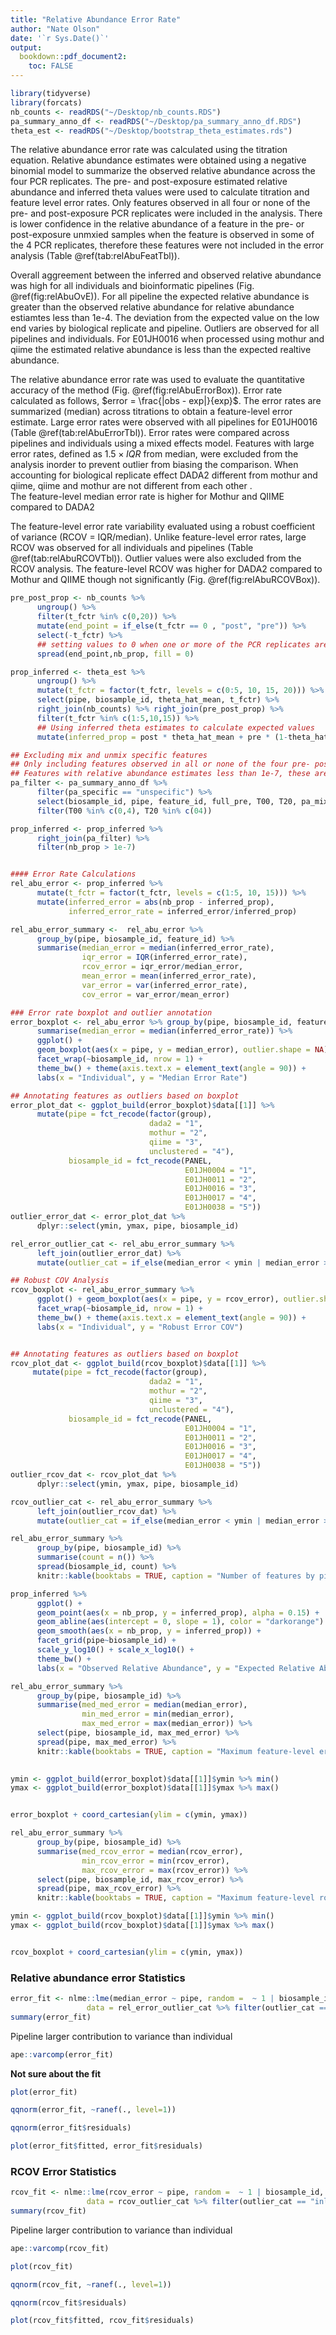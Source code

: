 ```yaml
---
title: "Relative Abundance Error Rate"
author: "Nate Olson"
date: '`r Sys.Date()`'
output:
  bookdown::pdf_document2: 
    toc: FALSE
---
```


```r
library(tidyverse)
library(forcats)
nb_counts <- readRDS("~/Desktop/nb_counts.RDS")
pa_summary_anno_df <- readRDS("~/Desktop/pa_summary_anno_df.RDS")
theta_est <- readRDS("~/Desktop/bootstrap_theta_estimates.rds")
```

The relative abundance error rate was calculated using the titration equation. 
Relative abundance estimates were obtained using a negative binomial model to summarize the observed relative abundance across the four PCR replicates. 
The pre- and post-exposure estimated relative abundance and inferred theta values were used to calculate titration and feature level error rates. 
Only features observed in all four or none of the pre- and post-exposure PCR replicates were included in the analysis. 
There is lower confidence in the relative abundance of a feature in the pre- or post-exposure unmxied samples when the feature is observed in some of the 4 PCR replicates, therefore these features were not included in the error analysis (Table \@ref(tab:relAbuFeatTbl)).

Overall aggreement between the inferred and observed relative abundance was high for all individuals and bioinformatic pipelines (Fig. \@ref(fig:relAbuOvE)). 
For all pipeline the expected relative abundance is greater than the observed relative abundance for relative abundance estiamtes less than 1e-4. 
The deviation from the expected value on the low end varies by biological replicate and pipeline. 
Outliers are observed for all pipelines and individuals. 
For E01JH0016 when processed using mothur and qiime the estimated relative abundance is less than the expected realtive abundance. 

The relative abundance error rate was used to evaluate the quantitative accuracy of the method (Fig. \@ref(fig:relAbuErrorBox)). 
Error rate calculated as follows, $error = \frac{|obs - exp|}{exp}$.
The error rates are summarized (median) across titrations to obtain a feature-level error estimate. 
Large error rates were observed with all pipelines for E01JH0016 (Table  \@ref(tab:relAbuErrorTbl)). 
Error rates were compared across pipelines and individuals using a mixed effects model. 
Features with large error rates, defined as $1.5\times IQR$ from median, were excluded from the analysis inorder to prevent outlier from biasing the comparison. 
When accounting for biological replicate effect DADA2 different from mothur and qiime, qiime and mothur are not different from each other .  
The feature-level median error rate is higher for Mothur and QIIME compared to DADA2


The feature-level error rate variability evaluated using a robust coefficient of variance (RCOV = IQR/median). 
Unlike feature-level error rates, large RCOV was observed for all individuals and pipelines (Table \@ref(tab:relAbuRCOVTbl)). 
Outlier values were also excluded from the RCOV analysis. 
The feature-level RCOV was higher for DADA2 compared to Mothur and QIIME though not significantly (Fig. \@ref(fig:relAbuRCOVBox)). 


```r
pre_post_prop <- nb_counts %>% 
      ungroup() %>% 
      filter(t_fctr %in% c(0,20)) %>% 
      mutate(end_point = if_else(t_fctr == 0 , "post", "pre")) %>% 
      select(-t_fctr) %>% 
      ## setting values to 0 when one or more of the PCR replicates are 0 for titration end-points
      spread(end_point,nb_prop, fill = 0)

prop_inferred <- theta_est %>% 
      ungroup() %>%
      mutate(t_fctr = factor(t_fctr, levels = c(0:5, 10, 15, 20))) %>% 
      select(pipe, biosample_id, theta_hat_mean, t_fctr) %>% 
      right_join(nb_counts) %>% right_join(pre_post_prop) %>% 
      filter(t_fctr %in% c(1:5,10,15)) %>% 
      ## Using inferred theta estimates to calculate expected values
      mutate(inferred_prop = post * theta_hat_mean + pre * (1-theta_hat_mean))

## Excluding mix and unmix specific features
## Only including features observed in all or none of the four pre- post- PCR replicates
## Features with relative abundance estimates less than 1e-7, these are features that we would not expect to consistently observe in a PCR replicate for the given sequencing depth
pa_filter <- pa_summary_anno_df %>% 
      filter(pa_specific == "unspecific") %>% 
      select(biosample_id, pipe, feature_id, full_pre, T00, T20, pa_mixed) %>% 
      filter(T00 %in% c(0,4), T20 %in% c(04))

prop_inferred <- prop_inferred %>% 
      right_join(pa_filter) %>% 
      filter(nb_prop > 1e-7)


#### Error Rate Calculations
rel_abu_error <- prop_inferred %>% 
      mutate(t_fctr = factor(t_fctr, levels = c(1:5, 10, 15))) %>% 
      mutate(inferred_error = abs(nb_prop - inferred_prop),
             inferred_error_rate = inferred_error/inferred_prop) 

rel_abu_error_summary <-  rel_abu_error %>% 
      group_by(pipe, biosample_id, feature_id) %>% 
      summarise(median_error = median(inferred_error_rate),
                iqr_error = IQR(inferred_error_rate),
                rcov_error = iqr_error/median_error, 
                mean_error = mean(inferred_error_rate),
                var_error = var(inferred_error_rate),
                cov_error = var_error/mean_error) 

### Error rate boxplot and outlier annotation
error_boxplot <- rel_abu_error %>% group_by(pipe, biosample_id, feature_id) %>% 
      summarise(median_error = median(inferred_error_rate)) %>%
      ggplot() + 
      geom_boxplot(aes(x = pipe, y = median_error), outlier.shape = NA) + 
      facet_wrap(~biosample_id, nrow = 1) + 
      theme_bw() + theme(axis.text.x = element_text(angle = 90)) +
      labs(x = "Individual", y = "Median Error Rate")

## Annotating features as outliers based on boxplot
error_plot_dat <- ggplot_build(error_boxplot)$data[[1]] %>% 
      mutate(pipe = fct_recode(factor(group), 
                               dada2 = "1", 
                               mothur = "2", 
                               qiime = "3",
                               unclustered = "4"),
             biosample_id = fct_recode(PANEL, 
                                       E01JH0004 = "1", 
                                       E01JH0011 = "2", 
                                       E01JH0016 = "3", 
                                       E01JH0017 = "4", 
                                       E01JH0038 = "5"))
outlier_error_dat <- error_plot_dat %>% 
      dplyr::select(ymin, ymax, pipe, biosample_id)

rel_error_outlier_cat <- rel_abu_error_summary %>% 
      left_join(outlier_error_dat) %>% 
      mutate(outlier_cat = if_else(median_error < ymin | median_error > ymax, "outlier","inlier")) 

## Robust COV Analysis
rcov_boxplot <- rel_abu_error_summary %>%
      ggplot() + geom_boxplot(aes(x = pipe, y = rcov_error), outlier.shape = NA) + 
      facet_wrap(~biosample_id, nrow = 1) + 
      theme_bw() + theme(axis.text.x = element_text(angle = 90)) +
      labs(x = "Individual", y = "Robust Error COV") 


## Annotating features as outliers based on boxplot
rcov_plot_dat <- ggplot_build(rcov_boxplot)$data[[1]] %>% 
     mutate(pipe = fct_recode(factor(group), 
                               dada2 = "1", 
                               mothur = "2", 
                               qiime = "3",
                               unclustered = "4"),
             biosample_id = fct_recode(PANEL, 
                                       E01JH0004 = "1", 
                                       E01JH0011 = "2", 
                                       E01JH0016 = "3", 
                                       E01JH0017 = "4", 
                                       E01JH0038 = "5"))
outlier_rcov_dat <- rcov_plot_dat %>% 
      dplyr::select(ymin, ymax, pipe, biosample_id)

rcov_outlier_cat <- rel_abu_error_summary %>% 
      left_join(outlier_rcov_dat) %>% 
      mutate(outlier_cat = if_else(median_error < ymin | median_error > ymax, "outlier","inlier"))
```

```r
rel_abu_error_summary %>% 
      group_by(pipe, biosample_id) %>% 
      summarise(count = n()) %>% 
      spread(biosample_id, count) %>% 
      knitr::kable(booktabs = TRUE, caption = "Number of features by pipeline and individual used in the relative abundance error rate analysis.")
```

```r
prop_inferred %>% 
      ggplot() + 
      geom_point(aes(x = nb_prop, y = inferred_prop), alpha = 0.15) +
      geom_abline(aes(intercept = 0, slope = 1), color = "darkorange") +
      geom_smooth(aes(x = nb_prop, y = inferred_prop)) +
      facet_grid(pipe~biosample_id) +
      scale_y_log10() + scale_x_log10() +
      theme_bw() +
      labs(x = "Observed Relative Abundance", y = "Expected Relative Abundance")
```

```r
rel_abu_error_summary %>% 
      group_by(pipe, biosample_id) %>% 
      summarise(med_med_error = median(median_error), 
                min_med_error = min(median_error), 
                max_med_error = max(median_error)) %>% 
      select(pipe, biosample_id, max_med_error) %>% 
      spread(pipe, max_med_error) %>% 
      knitr::kable(booktabs = TRUE, caption = "Maximum feature-level error rate for each pipeline and individual.")
      
```


```r
ymin <- ggplot_build(error_boxplot)$data[[1]]$ymin %>% min()
ymax <- ggplot_build(error_boxplot)$data[[1]]$ymax %>% max()


error_boxplot + coord_cartesian(ylim = c(ymin, ymax))
```




```r
rel_abu_error_summary %>% 
      group_by(pipe, biosample_id) %>% 
      summarise(med_rcov_error = median(rcov_error), 
                min_rcov_error = min(rcov_error), 
                max_rcov_error = max(rcov_error)) %>% 
      select(pipe, biosample_id, max_rcov_error) %>% 
      spread(pipe, max_rcov_error) %>% 
      knitr::kable(booktabs = TRUE, caption = "Maximum feature-level robust COV error for each pipeline and individual.")
```


```r
ymin <- ggplot_build(rcov_boxplot)$data[[1]]$ymin %>% min()
ymax <- ggplot_build(rcov_boxplot)$data[[1]]$ymax %>% max()


rcov_boxplot + coord_cartesian(ylim = c(ymin, ymax))
```

\pagebreak  

### Relative abundance error Statistics
```r
error_fit <- nlme::lme(median_error ~ pipe, random =  ~ 1 | biosample_id, 
                 data = rel_error_outlier_cat %>% filter(outlier_cat == "inlier"))
summary(error_fit)
```

Pipeline larger contribution to variance than individual
```r
ape::varcomp(error_fit)
```

__Not sure about the fit__
```r
plot(error_fit)

```


```r
qqnorm(error_fit, ~ranef(., level=1))
```

```r
qqnorm(error_fit$residuals)
```


```r
plot(error_fit$fitted, error_fit$residuals)
```

\pagebreak  

### RCOV Error Statistics

```r
rcov_fit <- nlme::lme(rcov_error ~ pipe, random =  ~ 1 | biosample_id, 
                 data = rcov_outlier_cat %>% filter(outlier_cat == "inlier"))
summary(rcov_fit)
```

Pipeline larger contribution to variance than individual
```r
ape::varcomp(rcov_fit)
```

```r
plot(rcov_fit)
```


```r
qqnorm(rcov_fit, ~ranef(., level=1))
```

```r
qqnorm(rcov_fit$residuals)
```


```r
plot(rcov_fit$fitted, rcov_fit$residuals)
```
